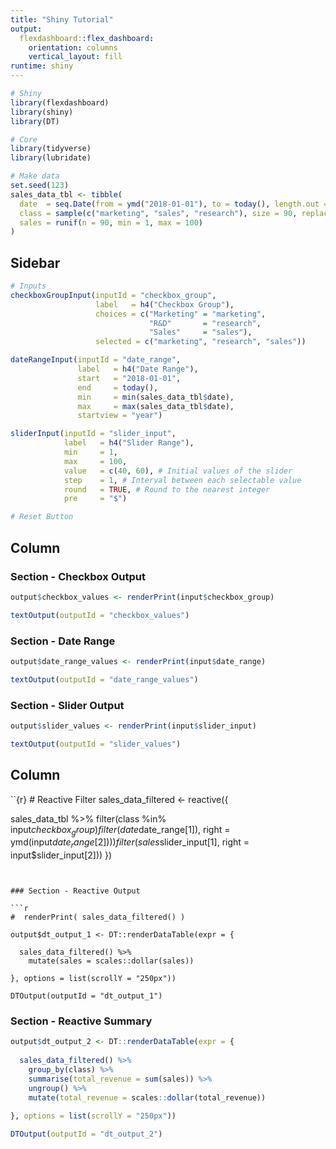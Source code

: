 ```yaml
---
title: "Shiny Tutorial"
output: 
  flexdashboard::flex_dashboard:
    orientation: columns
    vertical_layout: fill
runtime: shiny
---
```


```r
# Shiny
library(flexdashboard)
library(shiny)
library(DT)

# Core
library(tidyverse)
library(lubridate)
```

```r
# Make data
set.seed(123)
sales_data_tbl <- tibble(
  date  = seq.Date(from = ymd("2018-01-01"), to = today(), length.out = 90),
  class = sample(c("marketing", "sales", "research"), size = 90, replace = TRUE),
  sales = runif(n = 90, min = 1, max = 100)
)
```




Sidebar {.sidebar}
------------------------

```r
# Inputs
checkboxGroupInput(inputId = "checkbox_group", 
                   label   = h4("Checkbox Group"), 
                   choices = c("Marketing" = "marketing",
                               "R&D"       = "research",
                               "Sales"     = "sales"), 
                   selected = c("marketing", "research", "sales"))

```


```r
dateRangeInput(inputId = "date_range", 
               label   = h4("Date Range"), 
               start   = "2018-01-01", 
               end     = today(),        
               min     = min(sales_data_tbl$date), 
               max     = max(sales_data_tbl$date), 
               startview = "year")

```

```r
sliderInput(inputId = "slider_input", 
            label   = h4("Slider Range"), 
            min     = 1,
            max     = 100, 
            value   = c(40, 60), # Initial values of the slider
            step    = 1, # Interval between each selectable value
            round   = TRUE, # Round to the nearest integer
            pre     = "$")
```

```r
# Reset Button

```



Column {data-width=500}
-----------------------

### Section - Checkbox Output

```r

output$checkbox_values <- renderPrint(input$checkbox_group)

textOutput(outputId = "checkbox_values")
```

### Section - Date Range


```r
output$date_range_values <- renderPrint(input$date_range)

textOutput(outputId = "date_range_values")
```

### Section - Slider Output
```r
output$slider_values <- renderPrint(input$slider_input)

textOutput(outputId = "slider_values")
```


Column {data-width=750}
-----------------------

``{r}
# Reactive Filter
sales_data_filtered <- reactive({
  
  sales_data_tbl %>%
    filter(class %in% input$checkbox_group) %>%
    filter(date %>% between(left  = ymd(input$date_range[1]), 
                            right = ymd(input$date_range[2]))) %>%
    filter(sales %>% between(left  = input$slider_input[1],
                             right = input$slider_input[2]))
})

```


### Section - Reactive Output

```r
#  renderPrint( sales_data_filtered() )

output$dt_output_1 <- DT::renderDataTable(expr = {
  
  sales_data_filtered() %>%
    mutate(sales = scales::dollar(sales))
  
}, options = list(scrollY = "250px"))

DTOutput(outputId = "dt_output_1")
```


### Section - Reactive Summary

```r
output$dt_output_2 <- DT::renderDataTable(expr = {
  
  sales_data_filtered() %>%
    group_by(class) %>%
    summarise(total_revenue = sum(sales)) %>%
    ungroup() %>%
    mutate(total_revenue = scales::dollar(total_revenue))
  
}, options = list(scrollY = "250px"))

DTOutput(outputId = "dt_output_2")

```


